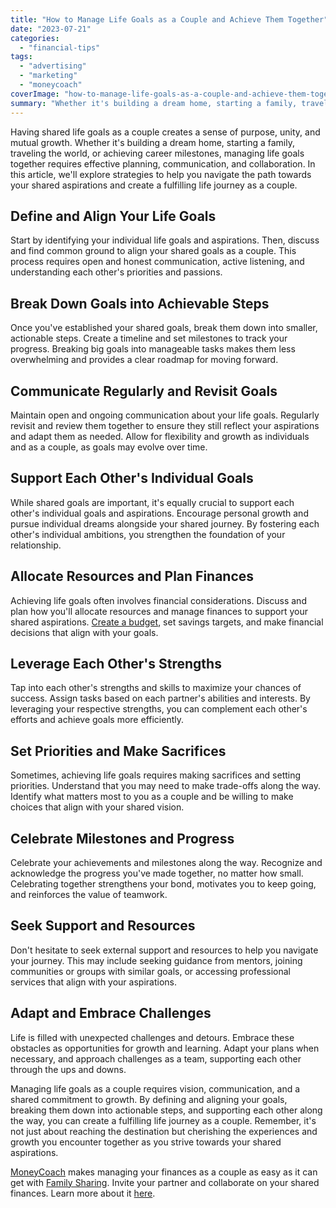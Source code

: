 ```yaml
---
title: "How to Manage Life Goals as a Couple and Achieve Them Together"
date: "2023-07-21"
categories: 
  - "financial-tips"
tags: 
  - "advertising"
  - "marketing"
  - "moneycoach"
coverImage: "how-to-manage-life-goals-as-a-couple-and-achieve-them-together.jpg"
summary: "Whether it's building a dream home, starting a family, traveling the world, or achieving career milestones, managing life goals together requires effective planning, communication, and collaboration."
---
```

Having shared life goals as a couple creates a sense of purpose, unity, and mutual growth. Whether it's building a dream home, starting a family, traveling the world, or achieving career milestones, managing life goals together requires effective planning, communication, and collaboration. In this article, we'll explore strategies to help you navigate the path towards your shared aspirations and create a fulfilling life journey as a couple.

## Define and Align Your Life Goals
Start by identifying your individual life goals and aspirations. Then, discuss and find common ground to align your shared goals as a couple. This process requires open and honest communication, active listening, and understanding each other's priorities and passions.

## Break Down Goals into Achievable Steps
Once you've established your shared goals, break them down into smaller, actionable steps. Create a timeline and set milestones to track your progress. Breaking big goals into manageable tasks makes them less overwhelming and provides a clear roadmap for moving forward.

## Communicate Regularly and Revisit Goals
Maintain open and ongoing communication about your life goals. Regularly revisit and review them together to ensure they still reflect your aspirations and adapt them as needed. Allow for flexibility and growth as individuals and as a couple, as goals may evolve over time.

## Support Each Other's Individual Goals
While shared goals are important, it's equally crucial to support each other's individual goals and aspirations. Encourage personal growth and pursue individual dreams alongside your shared journey. By fostering each other's individual ambitions, you strengthen the foundation of your relationship.

## Allocate Resources and Plan Finances
Achieving life goals often involves financial considerations. Discuss and plan how you'll allocate resources and manage finances to support your shared aspirations. [Create a budget](/guides/getting-started-how-to-create-a-budget), set savings targets, and make financial decisions that align with your goals.

## Leverage Each Other's Strengths
Tap into each other's strengths and skills to maximize your chances of success. Assign tasks based on each partner's abilities and interests. By leveraging your respective strengths, you can complement each other's efforts and achieve goals more efficiently.

## Set Priorities and Make Sacrifices
Sometimes, achieving life goals requires making sacrifices and setting priorities. Understand that you may need to make trade-offs along the way. Identify what matters most to you as a couple and be willing to make choices that align with your shared vision.

## Celebrate Milestones and Progress
Celebrate your achievements and milestones along the way. Recognize and acknowledge the progress you've made together, no matter how small. Celebrating together strengthens your bond, motivates you to keep going, and reinforces the value of teamwork.

## Seek Support and Resources
Don't hesitate to seek external support and resources to help you navigate your journey. This may include seeking guidance from mentors, joining communities or groups with similar goals, or accessing professional services that align with your aspirations.

## Adapt and Embrace Challenges
Life is filled with unexpected challenges and detours. Embrace these obstacles as opportunities for growth and learning. Adapt your plans when necessary, and approach challenges as a team, supporting each other through the ups and downs.

Managing life goals as a couple requires vision, communication, and a shared commitment to growth. By defining and aligning your goals, breaking them down into actionable steps, and supporting each other along the way, you can create a fulfilling life journey as a couple. Remember, it's not just about reaching the destination but cherishing the experiences and growth you encounter together as you strive towards your shared aspirations.

[MoneyCoach](/) makes managing your finances as a couple as easy as it can get with [Family Sharing](/guides/how-to-activate-family-sync). Invite your partner and collaborate on your shared finances. Learn more about it [here](/guides/how-to-share-apple-card-transactions-with-your-partner).